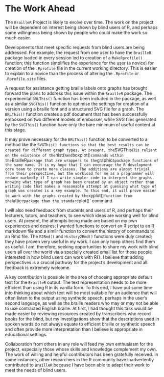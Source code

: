 # The Work Ahead

The `BrailleR` Project is likely to evolve over time. The work on the project will be dependent on interest being shown by blind users of R, and perhaps some willingness being shown by people who could make the work so much easier.

Developments that meet specific requests from blind users are being addressed. For example, the request from one user to have the `BrailleR` package loaded in every session led to creation of a `MakeRprofile()` function; this function simplifies the experience for the user (a novice) for creation of the `.Rprofile` file in the current working directory. This is easier to explain to a novice than the process of altering the `.Rprofile` or `.Rprofile.site` files.

A request for assistance getting braille labels onto graphs has brought forward the plans to address this issue within the `BrailleR` package. The experimental `BRLThis()` function has been included in the package, as well as a similar `SVGThis()` function to optimise the settings for creation of a version using a braille font and a structured SVG file for a graph. The `BRLThis()` function creates a pdf document that has been successfully embossed on two different models of embosser, while SVG files generated by the `SVGThis()` function have only the bare minimum of useful content at this stage.
 
It may prove necessary for the `BRLThis()` function to be converted to a method like the `SVGThis() functions so that the best results can be created for different graph types. At present, the `SVGThis()` is reliant on the existence of the `hist()` and `boxplot()` commands within the `BrailleR` package that are wrappers to the `graphics` package functions of the same name.
It is my hope that I can encourage the R development core team to create more classes. The additions are almost trivial from their perspective, but the workload for me as a programmer will reduce markedly if I can write simpler code to interpret the graphs. Knowing what type of graph has been created by an object rather than writing code that makes a reasonable attempt at guessing what type of graph was created is a key example. To this end, it will prove easier to work with the graphs created by the `xyplot()` function from the `lattice` package than the standard `plot()` command.

I will also need feedback from students and users of R, and perhaps their lecturers, tutors,  and teachers, to see which ideas are working well for blind users. At present, the attempts being made are based on my own experiences and desires; I wanted functions to convert an R script to an R markdown file and a similr function to convert the history of commands to an Rmd file. The `R2Rmd()` and `History2Rmd()` functions were duly created;  they have proven very useful in my work. I can only hoep others find them as useful. I am, therefore, seeking opportunities to share my work with blind users all over the world via a specially created email list for those people interested in how blind users can work with R{}. I believe that 
 adding perspectives is a crucial pathway for the project's development and all feedback is extremely welcome. 


A key contribution is possible in the area of choosing appropriate default text for the `BrailleR` output. The text representation needs to be more efficient than using R in its vanilla form. To this end, I have put some time into thinking about which text will be most suitable for an audience that will often listen to the output using synthetic speech, perhaps in the user's second language, as well as the braille readers who may or may not be able to use contracted English braille. At first, I had thought this task would be made easier by reviewing resources created by transcribers who record books for the blind, but my investigations show that the descriptions used in spoken words do not always equate to efficient braille or synthetic speech and often provide more interpretation than I believe is appropriate in educational settings.

Collaboration from others in any role will feed my own enthusiasm for the project, especially those whose skills and knowledge complement my own. 
The work of willing and helpful contributors  has been gratefully received. 
In some instances, other researchers in the R community have inadvertently contributed to `BrailleR` because I have been able to adapt their work to meet the needs of blind users.
